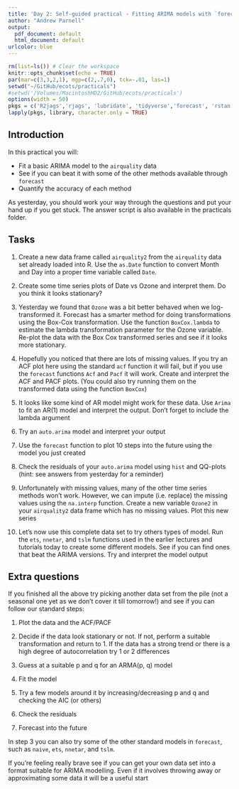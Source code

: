 ```yaml
---
title: 'Day 2: Self-guided practical - Fitting ARIMA models with `forecast`'
author: "Andrew Parnell"
output:
  pdf_document: default
  html_document: default
urlcolor: blue
---
```


```r
rm(list=ls()) # Clear the workspace
knitr::opts_chunk$set(echo = TRUE)
par(mar=c(3,3,2,1), mgp=c(2,.7,0), tck=-.01, las=1)
setwd("~/GitHub/ecots/practicals")
#setwd('/Volumes/MacintoshHD2/GitHub/ecots/practicals')
options(width = 50)
pkgs = c('R2jags','rjags', 'lubridate', 'tidyverse','forecast', 'rstan')
lapply(pkgs, library, character.only = TRUE)

```

## Introduction

In this practical you will:

- Fit a basic ARIMA model to the `airquality` data
- See if you can beat it with some of the other methods available through `forecast`
- Quantify the accuracy of each method

As yesterday, you should work your way through the questions and put your hand up if you get stuck. The answer script is also available in the practicals folder.

## Tasks

1. Create a new data frame called `airquality2` from the `airquality` data set already loaded into R. Use the `as.Date` function to convert Month and Day into a proper time variable called `Date`.

2. Create some time series plots of Date vs Ozone and interpret them. Do you think it looks stationary? 

3. Yesterday we found that `Ozone` was a bit better behaved when we log-transformed it. Forecast has a smarter method for doing transformations using the Box-Cox transformation. Use the function `BoxCox.lambda` to estimate the lambda transformation parameter for the Ozone variable. Re-plot the data with the Box Cox transformed series and see if it looks more stationary.

4. Hopefully you noticed that there are lots of missing values. If you try an ACF plot here using the standard `acf` function it will fail, but if you use the `forecast` functions `Acf` and `Pacf` it will work. Create and interpret the ACF and PACF plots. (You could also try running them on the transformed data using the function `BoxCox`)

5. It looks like some kind of AR model might work for these data. Use `Arima` to fit an AR(1) model and interpret the output. Don't forget to include the lambda argument

6. Try an `auto.arima` model and interpret your output

7. Use the `forecast` function to plot 10 steps into the future using the model you just created

8. Check the residuals of your `auto.arima` model using `hist` and QQ-plots (hint: see answers from yesterday for a reminder)

9. Unfortunately with missing values, many of the other time series methods won't work. However, we can impute (i.e. replace) the missing values using the `na.interp` function. Create a new variable `Ozone2` in your `airquality2` data frame which has no missing values. Plot this new series

10. Let's now use this complete data set to try others types of model. Run the `ets`, `nnetar`, and `tslm` functions used in the earlier lectures and tutorials today to create some different models. See if you can find ones that beat the ARIMA versions. Try and interpret the model output

## Extra questions

If you finished all the above try picking another data set from the pile (not a seasonal one yet as we don't cover it till tomorrow!) and see if you can follow our standard steps:

1. Plot the data and the ACF/PACF

2. Decide if the data look stationary or not. If not, perform a suitable transformation and return to 1. If the data has a strong trend or there is a high degree of autocorrelation try 1 or 2 differences

3. Guess at a suitable p and q for an ARMA(p, q) model

4. Fit the model

5. Try a few models around it by increasing/decreasing p and q and checking the AIC (or others)

6. Check the residuals

7. Forecast into the future

In step 3 you can also try some of the other standard models in `forecast`, such as `naive`, `ets`, `nnetar`, and `tslm`. 

If you're feeling really brave see if you can get your own data set into a format suitable for ARIMA modelling. Even if it involves throwing away or approximating some data it will be a useful start

